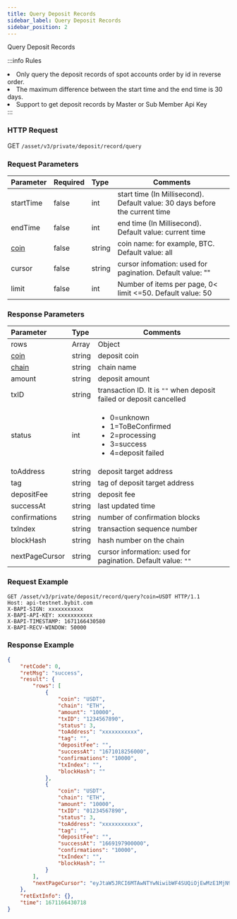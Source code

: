 ```yaml
---
title: Query Deposit Records
sidebar_label: Query Deposit Records
sidebar_position: 2
---
```

Query Deposit Records

:::info Rules
<li>Only query the deposit records of spot accounts order by id in reverse order.</li>
<li>The maximum difference between the start time and the end time is 30 days.</li>
<li>Support to get deposit records by Master or Sub Member Api Key</li>
:::

### HTTP Request
GET `/asset/v3/private/deposit/record/query`

### Request Parameters
| Parameter | Required | Type | Comments|
|:----- |:-------|:-----|------ |
|startTime |false |int |start time (In Millisecond). Default value: 30 days before the current time |
|endTime |false |int |end time (In Millisecond). Default value: current time |
|[coin](../enum#coin) |false |string |coin name: for example, BTC. Default value: all |
|cursor |false |string |cursor infomation: used for pagination. Default value: "" |
|limit |false |int |Number of items per page, 0< limit <=50. Default value: 50 |

### Response Parameters
| Parameter | Type | Comments|
|:----- |:-----|----- |
|rows|Array|Object|
|[coin](../enum#coin)|string |deposit coin |
|[chain](../enum#chain)|string|chain name|
|amount|string|deposit amount|
|txID|string|transaction ID. It is `""` when deposit failed or deposit cancelled|
|status|int|<ul><li>0=unknown</li><li>1=ToBeConfirmed</li><li>2=processing</li><li>3=success</li><li>4=deposit failed</li></ul>|
|toAddress|string|deposit target address|
|tag|string|tag of deposit target address|
|depositFee|string|deposit fee|
|successAt|string|last updated time|
|confirmations|string|number of confirmation blocks|
|txIndex|string|transaction sequence number|
|blockHash|string|hash number on the chain|
|nextPageCursor|string|cursor information: used for pagination. Default value: `""`|

### Request Example

<Tabs>
<TabItem value="console" label="Console">

```http
GET /asset/v3/private/deposit/record/query?coin=USDT HTTP/1.1
Host: api-testnet.bybit.com
X-BAPI-SIGN: xxxxxxxxxxx
X-BAPI-API-KEY: xxxxxxxxxxx
X-BAPI-TIMESTAMP: 1671166430580
X-BAPI-RECV-WINDOW: 50000
```

</TabItem>
</Tabs>

### Response Example

<Tabs>
<TabItem value="js linear" label="assets">

```json
{
    "retCode": 0,
    "retMsg": "success",
    "result": {
        "rows": [
            {
                "coin": "USDT",
                "chain": "ETH",
                "amount": "10000",
                "txID": "1234567890",
                "status": 3,
                "toAddress": "xxxxxxxxxxx",
                "tag": "",
                "depositFee": "",
                "successAt": "1671018256000",
                "confirmations": "10000",
                "txIndex": "",
                "blockHash": ""
            },
            {
                "coin": "USDT",
                "chain": "ETH",
                "amount": "10000",
                "txID": "01234567890",
                "status": 3,
                "toAddress": "xxxxxxxxxxx",
                "tag": "",
                "depositFee": "",
                "successAt": "1669197900000",
                "confirmations": "10000",
                "txIndex": "",
                "blockHash": ""
            }
        ],
        "nextPageCursor": "eyJtaW5JRCI6MTAwNTYwNiwibWF4SUQiOjEwMzE1MjN9"
    },
    "retExtInfo": {},
    "time": 1671166430718
}
```
</TabItem>
</Tabs>